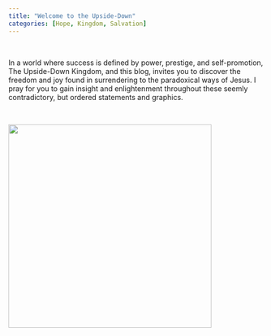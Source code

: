 ```yaml
---
title: "Welcome to the Upside-Down"
categories: [Hope, Kingdom, Salvation]
---
```


<br/>

In a world where success is defined by power, prestige, and self-promotion, The Upside-Down Kingdom, and this blog, invites you to discover the freedom and joy found in surrendering to the paradoxical ways of Jesus. I pray for you to gain insight and enlightenment throughout these seemly contradictory, but ordered statements and graphics.

<br/>

![](upsidedown2.png){fig-align="center" width="400"}
